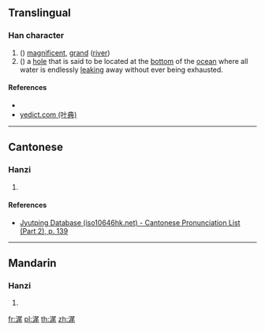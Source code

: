 {{character info/new}}
==Translingual==

===Han character===
{{Han char|rn=85|rad=水|as=07|sn=10|four=37114|canj=ESHU|ids=⿰氵尾}}

# ({{zh-only|浘浘}}) [[magnificent]], [[grand]] ([[river]])
# ({{zh-only|浘𤁵}}) {{lb|zh|Chinese mythology}} a [[hole]] that is said to be located at the [[bottom]] of the [[ocean]] where all water is endlessly [[leaking]] away without ever being exhausted.

====References====
* {{Han ref|kx=0623.200|dkj=17457|dj=1021.090|hdz=31636.010|uh=6D58|ud=27992|bh=D24C|bd=53836}}
* [http://yedict.com/htm/6D/6D58.htm yedict.com (叶典)]

----

==Cantonese==

===Hanzi===
{{yue-hanzi|jyut=[[mei5]]|y=mei5}}

# {{defn|lang=yue|sort=水07}}

====References====
*[http://www.iso10646hk.net/jp/document/download.jsp Jyutping Database (iso10646hk.net) - Cantonese Pronunciation List (Part 2), p. 139]

----

==Mandarin==

===Hanzi===
{{cmn-hanzi|pin=[[wěi]] ([[wei3]])|wg=wei<sup>3</sup>}}

# {{defn|lang=cmn|sort=水07}}

[[fr:浘]]
[[pl:浘]]
[[th:浘]]
[[zh:浘]]